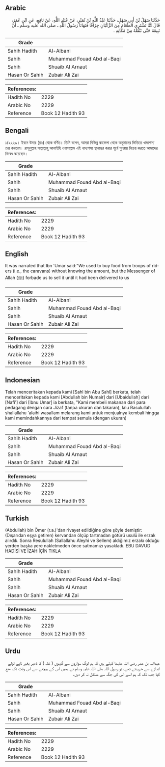 ## Arabic


<div dir="rtl" lang="ar" style={{fontSize:'larger',backgroundColor:'#f8f9fa',padding:20}}>
حَدَّثَنَا سَهْلُ بْنُ أَبِي سَهْلٍ، حَدَّثَنَا عَبْدُ اللَّهِ بْنُ نُمَيْرٍ، عَنْ عُبَيْدِ اللَّهِ، عَنْ نَافِعٍ، عَنِ ابْنِ عُمَرَ، قَالَ كُنَّا نَشْتَرِي الطَّعَامَ مِنَ الرُّكْبَانِ جِزَافًا فَنَهَانَا رَسُولُ اللَّهِ ـ صلى الله عليه وسلم ـ أَنْ نَبِيعَهُ حَتَّى نَنْقُلَهُ مِنْ مَكَانِهِ ‏.‏
</div>
<div style={{backgroundColor:'#f8f9fa',padding:20, marginBottom: 10}}><table> <thead> <tr> <th>Grade</th> <th></th> </tr> </thead> <tbody> <tr><td>Sahih Hadith</td><td>Al-Albani</td></tr><tr><td>Sahih</td><td>Muhammad Fouad Abd al-Baqi</td></tr><tr><td>Sahih</td><td>Shuaib Al Arnaut</td></tr><tr><td>Hasan Or Sahih</td><td>Zubair Ali Zai</td></tr></tbody></table><table> <thead> <tr> <th>References:</th> <th></th> </tr> </thead> <tbody><tr><td>Hadith No</td><td>2229</td></tr><tr><td>Arabic No</td><td>2229</td></tr><tr><td>Reference</td><td>Book 12 Hadith 93</td></tr></tbody></table></div>

## Bengali


<div dir="ltr" lang="bn" style={{fontSize:'larger',backgroundColor:'#f8f9fa',padding:20}}>
১/২২২৯। ইবনে উমার (রাঃ) থেকে বর্ণিত। তিনি বলেন, আমরা বিভিন্ন কাফেলা থেকে অনুমানের ভিত্তিতে খাদ্যশস্য ক্রয় করতাম। রাসূলুল্লাহ সাল্লাল্লাহু আলাইহি ওয়াসাল্লাম এই খাদ্যশস্য স্থানান্তর করার পূর্বে পুনরায় বিক্রয় করতে আমাদের নিষেধ করেছেন।
</div>
<div style={{backgroundColor:'#f8f9fa',padding:20, marginBottom: 10}}><table> <thead> <tr> <th>Grade</th> <th></th> </tr> </thead> <tbody> <tr><td>Sahih Hadith</td><td>Al-Albani</td></tr><tr><td>Sahih</td><td>Muhammad Fouad Abd al-Baqi</td></tr><tr><td>Sahih</td><td>Shuaib Al Arnaut</td></tr><tr><td>Hasan Or Sahih</td><td>Zubair Ali Zai</td></tr></tbody></table><table> <thead> <tr> <th>References:</th> <th></th> </tr> </thead> <tbody><tr><td>Hadith No</td><td>2229</td></tr><tr><td>Arabic No</td><td>2229</td></tr><tr><td>Reference</td><td>Book 12 Hadith 93</td></tr></tbody></table></div>

## English


<div dir="ltr" lang="en" style={{fontSize:'larger',backgroundColor:'#f8f9fa',padding:20}}>
It was narrated that Ibn 'Umar said:"We used to buy food from troops of riders (i.e., the caravans) without knowing the amount, but the Messenger of Allah (ﷺ) forbade us to sell it until it had been delivered to us
</div>
<div style={{backgroundColor:'#f8f9fa',padding:20, marginBottom: 10}}><table> <thead> <tr> <th>Grade</th> <th></th> </tr> </thead> <tbody> <tr><td>Sahih Hadith</td><td>Al-Albani</td></tr><tr><td>Sahih</td><td>Muhammad Fouad Abd al-Baqi</td></tr><tr><td>Sahih</td><td>Shuaib Al Arnaut</td></tr><tr><td>Hasan Or Sahih</td><td>Zubair Ali Zai</td></tr></tbody></table><table> <thead> <tr> <th>References:</th> <th></th> </tr> </thead> <tbody><tr><td>Hadith No</td><td>2229</td></tr><tr><td>Arabic No</td><td>2229</td></tr><tr><td>Reference</td><td>Book 12 Hadith 93</td></tr></tbody></table></div>

## Indonesian


<div dir="ltr" lang="id" style={{fontSize:'larger',backgroundColor:'#f8f9fa',padding:20}}>
Telah menceritakan kepada kami [Sahl bin Abu Sahl] berkata, telah menceritakan kepada kami [Abdullah bin Numair] dari [Ubaidullah] dari [Nafi'] dari [Ibnu Umar] ia berkata, "Kami membeli makanan dari para pedagang dengan cara Jizaf (tanpa ukuran dan takaran), lalu Rasulullah shallallahu 'alaihi wasallam melarang kami untuk menjualnya kembali hingga kami memindahkannya dari tempat semula (dengan ukuran)
</div>
<div style={{backgroundColor:'#f8f9fa',padding:20, marginBottom: 10}}><table> <thead> <tr> <th>Grade</th> <th></th> </tr> </thead> <tbody> <tr><td>Sahih Hadith</td><td>Al-Albani</td></tr><tr><td>Sahih</td><td>Muhammad Fouad Abd al-Baqi</td></tr><tr><td>Sahih</td><td>Shuaib Al Arnaut</td></tr><tr><td>Hasan Or Sahih</td><td>Zubair Ali Zai</td></tr></tbody></table><table> <thead> <tr> <th>References:</th> <th></th> </tr> </thead> <tbody><tr><td>Hadith No</td><td>2229</td></tr><tr><td>Arabic No</td><td>2229</td></tr><tr><td>Reference</td><td>Book 12 Hadith 93</td></tr></tbody></table></div>

## Turkish


<div dir="ltr" lang="tr" style={{fontSize:'larger',backgroundColor:'#f8f9fa',padding:20}}>
(Abdullah) bin Ömer (r.a.)'dan rivayet edildiğine göre şöyle demiştir: (Dışarıdan eşya getiren) kervandan ölçüp tartmadan götürü usulü ile erzak alırdık. Sonra Resulullah (Sallallahu Aleyhi ve Sellem) aldığımız erzakı olduğu yerden başka yere nakletmeden önce satmamızı yasakladı. EBU DAVUD HADİSİ VE İZAH İÇİN TIKLA
</div>
<div style={{backgroundColor:'#f8f9fa',padding:20, marginBottom: 10}}><table> <thead> <tr> <th>Grade</th> <th></th> </tr> </thead> <tbody> <tr><td>Sahih Hadith</td><td>Al-Albani</td></tr><tr><td>Sahih</td><td>Muhammad Fouad Abd al-Baqi</td></tr><tr><td>Sahih</td><td>Shuaib Al Arnaut</td></tr><tr><td>Hasan Or Sahih</td><td>Zubair Ali Zai</td></tr></tbody></table><table> <thead> <tr> <th>References:</th> <th></th> </tr> </thead> <tbody><tr><td>Hadith No</td><td>2229</td></tr><tr><td>Arabic No</td><td>2229</td></tr><tr><td>Reference</td><td>Book 12 Hadith 93</td></tr></tbody></table></div>

## Urdu


<div dir="rtl" lang="ur" style={{fontSize:'larger',backgroundColor:'#f8f9fa',padding:20}}>
عبداللہ بن عمر رضی اللہ عنہما کہتے ہیں کہ ہم لوگ سواروں سے گیہوں ( غلہ ) کا ڈھیر بغیر ناپے تولے اندازے سے خریدتے تھے، تو رسول اللہ صلی اللہ علیہ وسلم نے ہمیں اس کے بیچنے سے اس وقت تک منع کیا جب تک کہ ہم اسے اس کی جگہ سے منتقل نہ کر دیں۔
</div>
<div style={{backgroundColor:'#f8f9fa',padding:20, marginBottom: 10}}><table> <thead> <tr> <th>Grade</th> <th></th> </tr> </thead> <tbody> <tr><td>Sahih Hadith</td><td>Al-Albani</td></tr><tr><td>Sahih</td><td>Muhammad Fouad Abd al-Baqi</td></tr><tr><td>Sahih</td><td>Shuaib Al Arnaut</td></tr><tr><td>Hasan Or Sahih</td><td>Zubair Ali Zai</td></tr></tbody></table><table> <thead> <tr> <th>References:</th> <th></th> </tr> </thead> <tbody><tr><td>Hadith No</td><td>2229</td></tr><tr><td>Arabic No</td><td>2229</td></tr><tr><td>Reference</td><td>Book 12 Hadith 93</td></tr></tbody></table></div>